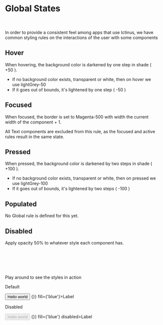 
<Meta title="Guide/Global states" />

# Global States<br/><br/>

In order to provide a consistent feel among apps that use Ictinus, we have common styling rules on the interactions of the user with some components

## Hover

When hovering, the background color is darkened by one step in shade ( +50 ).


- If no background color exists, transparent or white, then on hover we use lightGrey-50
- If it goes out of bounds, it's lightened by one step ( -50 )


## Focused

When focused, the border is set to Magenta-500 with width the current width of the component + 1.

All Text components are excluded from this rule, as the focused and active rules result in the same state.

## Pressed

When pressed, the background color is darkened by two steps in shade ( +100 ).


- If no background color exists, transparent or white, then on pressed we use lightGrey-100
- If it goes out of bounds, it's lightened by two steps ( -100 )

## Populated

No Global rule is defined for this yet.

## Disabled

Apply opacity 50% to whatever style each component has.




<br/><br/><br/><br/>

Play around to see the styles in action

Default

<ThemeWrapper>
    <Stack>
        <Button dataTestId={'size-lg'}>Hello world</Button>
        <Chip styleType={'interactive'} onClear={() => {}} fill={'blue'}>Label</Chip>
        <TextField label={'Label'} size={'md'} styleType={'elevated'} />
        <Filter
          styleType="filled"
          defaultValue={{ value: 'ice cream', label: 'Ice cream' }}
          items={[{ value: 'chocolate', label: 'Chocolate' }, { value: 'banana', label: 'Banana' }]}
          label={'Label'}
        />
    </Stack>
</ThemeWrapper>

Disabled

<ThemeWrapper>
    <Stack>
        <Button dataTestId={'size-lg'} disabled>Hello world</Button>
        <Chip styleType={'interactive'} onClear={() => {}} fill={'blue'} disabled>Label</Chip>
        <TextField label={'Label'} size={'md'} styleType={'elevated'} disabled />
        <Filter
          styleType="filled"
          disabled
          defaultValue={{ value: 'ice cream', label: 'Ice cream' }}
          items={[{ value: 'chocolate', label: 'Chocolate' }, { value: 'banana', label: 'Banana' }]}
          label={'Label'}
        />
    </Stack>
</ThemeWrapper>
